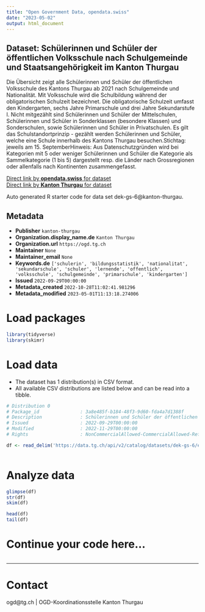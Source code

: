 ```yaml
---
title: "Open Government Data, opendata.swiss"
date: "2023-05-02"
output: html_document
---
```


## Dataset: Schülerinnen und Schüler der öffentlichen Volksschule nach Schulgemeinde und Staatsangehörigkeit im Kanton Thurgau

Die Übersicht zeigt alle Schülerinnen und Schüler der öffentlichen Volksschule des Kantons Thurgau ab 2021 nach Schulgemeinde und Nationalität. Mit Volksschule wird die Schulbildung während der obligatorischen Schulzeit bezeichnet. Die obligatorische Schulzeit umfasst den Kindergarten, sechs Jahre Primarschule und drei Jahre Sekundarstufe I. Nicht mitgezählt sind Schülerinnen und Schüler der Mittelschulen, Schülerinnen und Schüler in Sonderklassen (besondere Klassen) und Sonderschulen, sowie Schülerinnen und Schüler in Privatschulen. Es gilt das Schulstandortprinzip - gezählt werden Schülerinnen und Schüler, welche eine Schule innerhalb des Kantons Thurgau besuchen.Stichtag: jeweils am 15. SeptemberHinweis: Aus Datenschutzgründen wird bei Kategorien mit 5 oder weniger Schülerinnen und Schüler die Kategorie als Sammelkategorie (1 bis 5) dargestellt resp. die Länder nach Grossregionen oder allenfalls nach Kontinenten zusammengefasst.

[Direct link by **opendata.swiss** for dataset](https://opendata.swiss/de/dataset/lernende-der-offentlichen-volksschule-nach-schulgemeinde-und-staatsangehorigkeit-im-kanton-thur)<br>
[Direct link by **Kanton Thurgau** for dataset](https://data.tg.ch/explore/dataset/dek-gs-6/)

Auto generated R starter code for data set dek-gs-6@kanton-thurgau.

## Metadata

- **Publisher** `kanton-thurgau`
- **Organization.display_name.de** `Kanton Thurgau`
- **Organization.url** `https://ogd.tg.ch`
- **Maintainer** `None`
- **Maintainer_email** `None`
- **Keywords.de** `['schulerin', 'bildungsstatistik', 'nationalitat', 'sekundarschule', 'schuler', 'lernende', 'offentlich', 'volksschule', 'schulgemeinde', 'primarschule', 'kindergarten']`
- **Issued** `2022-09-29T00:00:00`
- **Metadata_created** `2022-10-28T11:02:41.981296`
- **Metadata_modified** `2023-05-01T11:13:18.274006`


# Load packages

```r

library(tidyverse)
library(skimr)

```

# Load data

-   The dataset has 1 distribution(s) in CSV format.
-   All available CSV distributions are listed below and can be read into a tibble.

```r

# Distribution 0
# Package_id               : 3a8e485f-b184-48f3-9d60-fda4a7d1388f
# Description              : Schülerinnen und Schüler der öffentlichen Volksschule nach Schulgemeinde und Staatsangehörigkeit im Kanton Thurgau (csv)
# Issued                   : 2022-09-29T00:00:00
# Modified                 : 2022-11-29T00:00:00
# Rights                   : NonCommercialAllowed-CommercialAllowed-ReferenceRequired

df <- read_delim('https://data.tg.ch/api/v2/catalog/datasets/dek-gs-6/exports/csv')



```

# Analyze data

```r

glimpse(df)
str(df)
skim(df)

head(df)
tail(df)

```

# Continue your code here...

```r

```

------------------------------------------------------------------------

# Contact

ogd@tg.ch | OGD-Koordinationsstelle Kanton Thurgau
